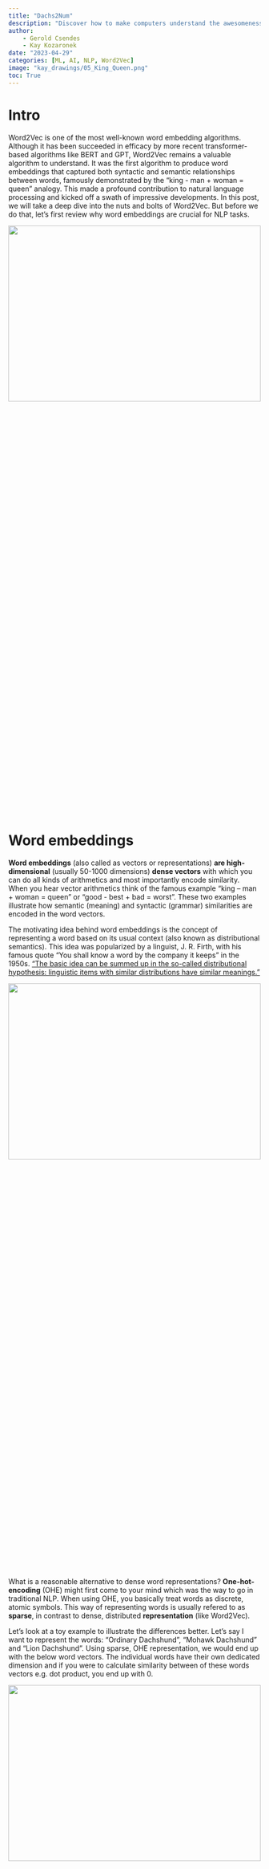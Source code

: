 ```yaml
---
title: "Dachs2Num"
description: "Discover how to make computers understand the awesomeness of dachshunds. An explainer of Word2Vec."
author: 
    - Gerold Csendes
    - Kay Kozaronek
date: "2023-04-29"
categories: [ML, AI, NLP, Word2Vec]
image: "kay_drawings/05_King_Queen.png"
toc: True
---
```



# Intro

Word2Vec is one of the most well-known word embedding algorithms. Although it has been succeeded in efficacy by more recent transformer-based algorithms like BERT and GPT, Word2Vec remains a valuable algorithm to understand. It was the first algorithm to produce word embeddings that captured both syntactic and semantic relationships between words, famously demonstrated by the "king - man + woman = queen" analogy. This made a profound contribution to natural language processing and kicked off a swath of impressive developments. In this post, we will take a deep dive into the nuts and bolts of Word2Vec. But before we do that, let's first review why word embeddings are crucial for NLP tasks.

<p>        
    <img src="kay_drawings/00_Highlights_NLP.png"
        width="100%" height="30%">
</p>


# Word embeddings  

**Word embeddings** (also called as vectors or representations) **are high-dimensional** (usually 50-1000 dimensions) **dense vectors** with which you can do all kinds of arithmetics and most importantly encode similarity. When you hear vector arithmetics think of the famous example "king – man + woman = queen" or "good - best + bad = worst". These two examples illustrate how semantic (meaning) and syntactic (grammar) similarities are encoded in the word vectors. 

The motivating idea behind word embeddings is the concept of representing a word based on its usual context (also known as  distributional semantics). This idea was popularized by a linguist, J. R. Firth, with his famous quote "You shall know a word by the company it keeps" in the 1950s. ["The basic idea can be summed up in the so-called distributional hypothesis: linguistic items with similar distributions have similar meanings."](https://en.wikipedia.org/wiki/Distributional_semantics) 

<p>
    <img src="kay_drawings/05_King_Queen.png"
    width="100%" height="30%">
</p>


What is a reasonable alternative to dense word representations? **One-hot-encoding** (OHE) might first come to your mind which was the way to go in traditional NLP. When using OHE, you basically treat words as discrete, atomic symbols. This way of representing words is usually refered to as **sparse**, in contrast to dense, distributed  **representation** (like Word2Vec).

Let's look at a toy example to illustrate the differences better. Let's say I want to represent the words: "Ordinary Dachshund", "Mohawk Dachshund" and "Lion Dachshund". Using sparse, OHE representation, we would end up with the below word vectors. The individual words have their own dedicated dimension and if you were to calculate similarity between of these words vectors e.g. dot product, you end up with 0.

<p>
    <img src="kay_drawings/01_Onehot_Encoding.PNG"
    width="100%" height="30%">
</p>

Let's see how we could represent these words in a dense way. How about we define 2 dimensions that are suitable to capture the meaning of these words to some extent. I think the body size (x-axis) and the amount of fur (y-axis) are good candidates for our goal. Below you can see my estimation of the word vectors. 


<p>
    <img src="kay_drawings/02_Dense_Encoding.PNG"
    width="100%" height="30%">
</p>


Here is how the word vectors compare to each other. For the dense representation, distributed, representation only 2 dimensions are used in contrast to the 3 dimensions using sparse, OHE representation. In my opinion, this toy example illustrates how dense vectors capture meaning. Using the very simple distance metric, the taxicab distance (also known as L1 and Manhattan distance), we can clearly see that an "Ordinary Dachshund" is more similar to "Mohawk Dachshund" than to a "Lion Dachshund" because the distance between the two is smaller. Using sparse representation, you would be not able to calculate different degrees of similarity. All sparse vectors would have 0 similarity because the vectors are orthogonal to each other. 


<p>
    <img src="kay_drawings/03_Dense_vs_OneHot.PNG"
    width="100%" height="30%">
</p>



NOTE: though in this toy example, the dimensions of the dense vectors have a direct interpretation (body and fur size), this is not the case in a real application. There are papers attempting to interpret word vector dimensions in one way or another. For example, in [7] they attempted to extract the 'gender' dimension (and debias the word vectors, more about this in section 'Other Notes')


Back to the question of why we care about (good) word embeddings. We can not only decrease the dimensionality of the representation which may have a desirable regularization effect but we can do it in a way that let's us compare them and calculate similarities. This way of encoding information seems a lot mor informative than the sparse one! 

Intuitively, it just makes sense that any downstream application (chatbots, named entity recognition, text summarization) would prefer making use of this information. Isn't this fascinating? We have assessed the importance of word vectors, now let's say how to make one!


# The Word2Vec algorithm 

In summary, Word2Vec beat all previous benchmarks and managed to cut down the on training time vastly which allowed the authors to train on a larger corpus than it was possible before. They used the Google News, a Google proprietary, dataset which contains ca. 6B tokens and has a vocabulary size of 3M. For reference, the Oxford English Dictionary contains over 600,000 words and Phrases [4]. What comes to my surprise is that only a few epochs are needed to train the model. In the paper they used 1-3 epochs. Probably this is enough because the 6B token long dataset containts ca. 6B samples which is quite a number. _FUN FACT: Word2Vec was originally implemented on CPUs. It was 2013 and GPUs were already on their way revolutionizing AI but still a year after the seminal paper of Krizhevsky et. al. I guess there were strong reasons why they did all this on CPUs._ At this point, I think it is important to note that Word2Vec was first introduced in [1] and then further developed in [2].

To put it in a sentence:

> Word2Vec is an unsupervised pre-training algorithm that utilizes neural networks to produce word embeddings from a vast corpus of text data, which can be leveraged as input features for a wide range of natural language processing tasks.

<p>
    <img src="kay_drawings/06_Soup.PNG"
    width="100%" height="30%">
</p>

This is quite a dense description which is worth elaborating in more detail. 

- It is important to highlight that Word2Vec is an **NN-based** algorithm because around the time of its publication there were other, non-NN-based algorithms like count-based methods e.g. co-occurence matrix factorization methods and GloVe [9]. 
- It is a **pre-training** algorithm because its resulting word embeddings is mostly used for downstream NLP tasks where these embeddings are either frozen or jointly optimzied in the downstream task. 
- It is also **unsupervised** which means that no human supervision like labels are being used during training. The supervision comes from the data itself i.e. how words follow each other. 

The success of Word2Vec was based on multiple innovations: 

1. Two new training algorithms:
    - Continous Bag-Of-Word (CBOW)
    - Skip-Gram
2. Two tricks optimizing computational efficiency
    - Negative Sampling
    - Hierarchical Softmax
    
Here, I am using a somewhat sloppy description because strictly speaking Negative Sampling and Hierarchical Softmax are also part of the training algorithm. I just refer to them as "computational tricks" because, to me, they do not really deal with high-level concepts like how to relate context to a specific (center) word but more about the nuanced implementation details of the loss function. As this post progresses this taxonomy will hopefully make sense.

First, let's review the easier of the two training algorithms, CBOW.


## Continous Bag-of-Words (CBOW)

In both CBOW and Skip-Gram, we differentiate between center and context words. The context words around the center word are limited by a context window, which was exactly 4 in the paper. This means that there are 4 context words preceeding (history) and 4 (future) following the center word. The choice of this parameter was not explained in the paper and one might actually want to tune it. 

Let's look at a specific example but instead of using 4, let's use a context window of 2 words. Here, the center Word "ChatGPT" is surrounded by the context words "GPT-4", "outperforms", "in", "general".

<p>
    <img src="kay_drawings/04_Example_Sentence.PNG"
    width="100%" height="30%">
</p>


**The difference between CBOW and Skip-Gram is what we actually want to predict.** While CBOW uses the context words to predict the center word, Skip-Gram does the opposite and predicts the context words from the center word.


<p>
    <img src="kay_drawings/07_CBOW_SkipGram.PNG"
    width="100%" height="30%">
</p>


By now, we have a good high-level overview of Word2Vec. It is time to move to the technical implementation of CBOW. We will first look at the trainable weight matrices and an illustrative forward and backward pass. Later, we will interpret the more math-heavy part, the loss function.




### Illustrated Forward and Backward Pass
There are 2 trainable weight matrices: the input and output matrix. N denotes the number of embedding dimensions, V the vocabulary size. N is usually 50-300 and V in the Google News Dataset, as mentioned before, 3M. The input weight matrix is tasked with generating the input embedding for the task, while the output matrix will produce the predictions i.e. probability distribution over the entire vocabulary. This will make more sense in a bit. For now what is crucial to understand, is that each token has an embedding in the input word matrix, this will be its context embedding and an embedding in the output word matrix which is its center embedding in. In other words, each word has 2 embeddings. The tokens in the Vocabulary need to be mapped to indices, so we can look up their embeddings in the input or output matrices using indexing. _FUN FACT: Zyzzyva is an actual word and refers to a type of weevils. I looked up on Google what is the last item in English dictionaries._

<p>
    <img src="kay_drawings/08_matrices.PNG"
    width="100%" height="30%">
</p>


Let's put all we know together and a little more by illustrating the forward and backward pass! Below, we use the same example of center and context words. Using the token-index mapping, we look up the indices of the center and context words. The 4 context words are taken from the input matrix and stacked horizontally. To get the average context, we take the row-wise average of the context word embeddings. Using the output (center) matrix, we calculate the dot product between each word in the vocabulary and the averaged context embedding. This is a matrix-vector multiplication. In the resulting score vector each item refers to the similarity (dot product) between the avereage context and the words in the vocabulary. To get a probability distribution over the vocabulary, we apply softmax normalization. The y_true vector will be OHE where the single non-zero element is at the index of the center word. Finally, we apply Cross-Entropy loss and apply backprop to calculate the gradients.

<p>
    <center>
        <img src="kay_drawings/Word2Vec-forw-backw.PNG"
        width="100%" height="30%">
    </center>
</p>


### Objective Function Explained

Now that we have a better understanding of the forward and backward pass of CBOW, let's look into the math part. Actually, the math of the "vanilla" Word2Vec is not too convoluted, we just need to dissect the objective function. Quick disclaimer: you won't find these functions in the original paper. Here, I am making use of [2] and [3] but I make an effort at simplyfying the notation and provide a more detailed explanation.

Our goal is to **maximize the data likelihood** i.e. to maximize the probability of a center word $w_{t-1}$ conditioned on the context words in context window of c $w_{t-c}, \dots, w_{t-1}, w_{t+1}, \dots, w_{t+c}$, a given parameter set of $\theta$ which is the context and center embedding matrices. T denotes the tokens of the dataset i.e. all the words in the dataset.

$$
\text{Likelihood} = L(\theta) =  \prod_{t=1}^{T} P(w_t | w_{t-c}, \dots, w_{t-1}, w_{t+1}, \dots, w_{t+c}; \theta) 
$$ 

How do we calculate $P(w_t | w_{t-c}, \dots, w_{t-1}, w_{t+1}, \dots, w_{t+c})$? We are yet to inject the word embeddings into these functions because now they refer to words. In section "Illustrated Forward and Backward Pass", we said that each word has a corresponding context (input) and center (output) word vector. Let's denote  the context word matrix as $K \in \mathbb{R}^{n \times |V|}$ where $k_{i}$ refers to the i-th column of K meaning the context embedding of word at index i. The center word matrix is denoted by $ U \in \mathbb{R}^{|V| \times n}$ where center word embeddings are stacked row-wise. Similarly, $u_{i}$ refers to the i-th row of U indicating the center embedding of word at index i.

Let's now write up how to express $P(w_t | w_{t-c}, \dots, w_{t-1}, w_{t+1}, \dots, w_{t+c})$ using the contex and center word embeddings and then explain it in more detail. Below $u_{t}$ refers to the context embedding of the context word at position t. $\bar{k_{c}}$ refers to the average context embedding of the context words. By taking the dot product between these two, we get a similarity metric (an unnormalized one) between the center word and the average context. The higher the dot-product the more similar the vectors are i.e. the vectors point to a similar direction. By calculating the dot product between all center word embedding and the average context embedding in the vocabulary (the denominator) and applying softmax, we get a probability distribution over the entire vocabulary.

$$P(w_t | w_{t-c}, \dots, w_{t-1}, w_{t+1}, \dots, w_{t+c}) = \frac{exp(u_{t}\bar{k_{c}})}{\sum_{w=1}^{V}exp(u_{w}\bar{k_{c}})}$$

In machine learning, it is easier to work with the dual problem of maximizing likelihood which is minimizing the negative log likelihood. Using this trick makes the optimization easier. If you want to know why, I recommend you reading this [thread](https://stats.stackexchange.com/questions/174481/why-to-optimize-max-log-probability-instead-of-probability). Take the log of the product term results in the summation of logs. By convention, we optimize for the average log-likelihood, hence taking $\frac{1}{T}$.

$$
\begin{align*}
J(\theta) & = -\frac{1}{T} \log L(\theta) \\
& = -\frac{1}{T} \sum_{t=1}^{T} \log P(w_t | w_{t-c}, \dots, w_{t-1}, w_{t+1}, \dots, w_{t+c}; \theta)
\end{align*}
$$

Okay, so now we got a probability distribution over the entire vocabulary which is the prediction of the model but how do we relate this to the ground truth? The cost function does not (yet) include the `y_true` term though we use it for the cross-entropy loss calculation in the forward pass chart! I just left out this part from the cost function definition to not to make the formula too difficult to understand. The correct loss function for a given sample (a center word and its context) J is:

$$J = -\sum_{w=1}^{V} y_{w}log(\hat{y}_{w})$$ 

where

$$\hat{y} = \frac{exp(u_{t}\bar{k_{c}})}{\sum_{w=1}^{V}exp(u_{w}\bar{k_{c}})}$$

Since the target, `y` vector is OHE, J reduces to where the `i` index refers to the target element of the target vector e.g. the index of "ChatGPT" as in the example:

$$J = -y_{i}log(\hat{y_{i}})$$

If you feel like you can extend the formula to contain all training samples of the dataset but this is pretty much all about the CBOW version of Word2Vec except one last thing. In the next section, we will review the training algorithm again and point out its computation complexity and the methods Negative Sampling and Hierarchical Softmas that serve as remedies ot this issue.

## Skip-Gram

Skip-Gram flips the role of the context and center words. Here, the center word is used as input to predict the context (output) words. The forward and backward pass are illustrated below in a similar fashion as for CBOW. Observe the differences between the two architectures. Here, the input matrix is the one containing the center word embeddings, the output contains the context ones. We use the center word representation as input to calcute scores for the context outputs. Just like in CBOW, we make a softmax prediction over the entire vocabulary but  we contrast these predictions against the multiple target context words which is indicated by the grey box on the right. In this example, we predict the 4 context words from the center.

<p>
    <center>
        <img src="kay_drawings/Skip-Gram.PNG"
        width="100%" height="30%">
    </center>
</p>

For ease of notation, only a single sample's training objective will be detailed. Let's first start with the likelihood function again. Here, **we aim to maximize the probability of context words conditioned on the center word**. If we denote context lenght with c, there are 2c context words of which probabilities we aim to maximize (c history and c future context words). 

$$\text{Likelihood}=L(\theta) =\prod_{j=1}^{2c}P(w_{j} \mid w_t; \theta)$$

It is important to note that the formula implies that we make a **strong conditional independence assumption**.  Given a center word, all output words are completely independent (hence you can simply multiply the probabilities). This is definitely not true. Just think of simple grammar. If you have a noun center word followed by a verb context, then the upcoming context is quite unlikely to be a verb again. To give you an example, if you have the word `Chelsea` (a famous football club and also a district in London) as the center followed be `played` context then the next context is less likely to be a verb like `jump` and more likely to be an adjective like `marvelously `. Seeing this example you may even give semantical arguments why the conditional independence does not hold like nouns more related to football e.g. `game` is more likely to come up than academics related nouns e.g. `conference.` Nonetheless, Skip-Gram manages to work well in practice, thus we may be okay with this. By the way, it is the very same assumption that the [Naive Bayes Classifier](https://en.wikipedia.org/wiki/Naive_Bayes_classifier) model makes. This naive assumption lets us to break out probabilities so we don't have to deal with figuring out the joint distributions.

**[NOTE] I think an elaboration of this point may be useful**

The softmax is used again to get the probability distribution over the vocabulary. Below $k_{t}$ refers to the center word embedding while $u_{c}$ to the context word embedding. This is the opposite of what we have seen in CBOW.

$$P(w_{j} \mid w_t) = \frac{\exp(u_{j}k_{t})}{\sum_{w=1}^{V}\exp(u_{w}k_{t})}$$

If you take the negative log-likelihood for a single context word, given a center:

$$
\begin{align*}
J & = -\log P(w_{j} \mid w_t) \\
& = -\log\frac{\exp(u_{j}k_{t})}{\sum_{w=1}^{V}\exp(u_{w}k_{t})} \\
& = -\left[\log \exp(u_{j}k_{t}) - \log\sum_{w=1}^{V}\exp(u_{w}k_{t})\right] \\
& = -\left[u_{j}k_{t} -  \log\sum_{w=1}^{V}\exp(u_{w}k_{t})\right]
\end{align*}
$$

Expanding it to all context words:

$$ J = -\sum_{j=1}^{2m}\left[{u_{j}}{k_t} -log\sum_{w=1}^{V}\exp(u_{w}k_{t})\right]$$

By now, we have grokked the two versions of the Word2Vec algorithms. One detail is still missing though. As it was pointed out, **each word has context and one center embedding. How to make one of them? Just simply average them!**  Next, let's review some practical limitations and their remedies.

## Expensive Softmax and Alternatives

Note that in the softmax normalization, we normalize over the entire vocabulary which is huge. Its comoutational complexity is linear, $\mathcal{O}(n)$. In the case of Google News dataset it is ca. 6M tokens! Even if you have optimized, vectorized implementation of the softmax calculation, it would take very long to calculate the softmax for each sample in the dataset. As mentioned before, the 2 other innovations of Word2Vec, **Hierarchical Softmax and Negative Sampling** aim at this computational issue. To limit the scope of this blog post, we will only elaborate on Negative Sampling. While Negative sampling is a more straightforward concept and computationally more efficient, the results of Hierarchical Softmax are not better.
 
At this point I want to point out a little confusion on my part. Though in the first [1] paper, the authors introduced both Skip-Gram and CBOW, in the second they only proceeded with Skip-Gram without any explanation. At least I could not find any. The results in the first paper did not suggest any superiority of Skip-Gram. If you understand this decision, please let me know! :) Anyway, I will proceed in the same way as the authors did and use Skip-Gram accordingly.

### Negative Sampling

The idea of negative sampling, which was actually introduced in the second Word2Vec paper [2], is simple: instead of contrasting a given center and context word embedding pair against the entire vocabulary, why don't we just contrast it against noise? In other words, what we aim here is to assess the probability that the center and context words came from the data. The trick is that we ingest negative (or fake if you like) context words so that we expect the model to tell these apart. If I have the center `OpenAI` and `chatGPT` as context, I want to assign high probability to this pair but low to a random pair like `OpenAI` and `dachshund` or  `OpenAI` and `daisy`. We use k such negative samples for each positive one. The authors recommend 2-5 negative samples for bigger while 5-20 in smaller datasets. The likelihood function is given as below. $w_{t}$ denotes the center, $w_{j}$ the context word. The tilde marks the negative context sample.

$$
\begin{align*}
\text{Likelihood} & = P(D=1| w_{j}, w_{t}) \prod_{i=1}^{K}P(D = 0| \tilde{w_{j_i}}, w_{t}) \\
& =  P(D=1) \prod_{i=1}^{K}(1 - P(D = 1 | \tilde{w_{j_i}}, w_{t}))
\end{align*}
$$

Word2Vec uses the sigmoid function to model probability and for similarity we again use the dot product. Recall that $k_{t}$ refers to the center word embedding while $u_{j}$ to the context word embedding
$$
\begin{align*}
\text{Likelihood} & = \frac{1}{1 + \exp(-u_{j} k_{t})} \prod_{i=1}^{K} \left(1 - \frac{1}{1 + \exp(-u_{j_i} k_{t})}\right) \\
& =  \frac{1}{1 + \exp(-u_{j} k_{t})} \prod_{i=1}^{K} \frac{1}{1 + \exp(u_{j_i} k_{t})}
\end{align*}
$$

Again, taking the negative log likelihood (NLL) as traning objective:

$$J = - log  \frac{1}{1 + exp(-u_{j} k_{t})} - \sum_{i=1}^{K} log \frac{1}{1 + exp(u_{j_i} k_{t})}$$

It seems that we have a loss function so we are all set! Almost... We still need to figure out **how to draw negative samples** i.e. define $P(\tilde{w_{j_i}})$. One might think of using a uniform distribution but that does not take into account word frequencies that we may want to take into consideration. The authors recommend using a scaled version of the unigram distribution $U(w)$ (model based on word frequencies). They found empirically that the unigram distribution raised to the power of 3/4 $U(w)^{3/4}$ works best. To build some intuition why this may be a particularly useful setting, let's look at the below table of example. We have a 3 words, one is very frequent (at), another less frequent (cinema) and an infrequent one (dachshund). If we raise their relative frequencies to 3/4, then relatively, the infrequent dachshund gets 3x more frequent, cinema 1.7 while at only 1.5. You can see that by using this scaled version of unigram distribution for negative sampling, we increase the probability of drawing less frequent words on the expense of more frequent ones. This intuitively makes sense because without this, we may be drawing too similar negative samples e.g. "the, it" which does not seem to be noise, against we want to contrast the word embeddings.

| Word        | Relative frequency - $f(x)$ | Re-scaled relative frequency - $f(x)^{3/4}$ 
| ----- | -------    | ----------
| at      | 0.3               | 0.45
| cinema   | 0.1               | 0.17
| ...         | ...                | ...
| dachshund         | 0.01                | 0.03

## Subsampling of frequent words

Another trick that Word2Vec applies to put less emphasis on frequent words is subsampling. The authors argue that words like “in”, “the”, and “a” occur hundreds of millions of times in a large corpus of text. The co-occurence of these words arguably does not provide any useful information with other words e.g. "Paris". However, the co-occurrence of other words e.g. "Paris" and "France" has immense useful information. Thus, it seems plausible to subsample the frequent words which speeds up training by skipping a share of the frequent word samples. Below, $P(x)$ denotes the probability of x being skippend, $f(x)$  the frequency of the word, $t$ is a chosen threshold recommended to be around $10^{-5}$. It is obvious that infrequent words will have very high probability of being picked. Frequent words are more likely to be skipped but this may be offset by a higher choice of $t$ hyperparameter.

$$ P(x) = 1 -  \sqrt{\frac{t}{f(x)}}$$

## Other notes 

Though this has been quite an in-depth Word2Vec explainer, there is still a lot more to explore within and beyond the scope of Word2vec. I am going to just share a few more things in an unstructured way. You may decide to explore any of these in more detail.

### Hyperparameters
Throughout the post, I tried to point out the recommended range of hyperparameters. [8] provides further comments and tips by the authors. 

Recommended HPs:
- Embedding size: 50-300
- Context size: 5-10
- Algorithm: Skip-gram/ CBOW
- #negative samples: 2-5 (if dataset big enough) if using Negative Sampling and not Hierarchical Softmax
- Epochs: 1-3
- Subsampling threshold $t$: ca. $10^{-5}$

The paper does not touch upon what optimizer to use but one might benefit from using an adaptive one like Adam. This might make sense because we may want to apply larger updates to less frequent words.

### Dataset
The quality of the dataset is maybe more important than the specific HP settings we choose. The paper used the proprietary Google News dataset but there are now much bigger datasets! Just look at how GloVe [8] benefits from larger and better datasets.

<p>
    <center>
        <img src="kay_drawings/glove_perf.PNG"
        width="100%" height="30%">
    </center>
</p>

### Evaluation
Evaluating word vectors is an interesting task. There are 2 ways to do this: 1) intrinsic and 2) extrinsic. In intrinsic evaluation, typically, we do some kind of arithmetic of word embeddings and contrast it to our expectations. There are word similarity and analogy datasets that have been curated by humans. The authors open-sourced their own datasets for intrinsic evaluation: [link](https://github.com/nicholas-leonard/word2vec/blob/master/questions-words.txt). It contains semantic and syntactic analogies like "Athens-Greece+Madrid=Spain" and "occasional-occasionally+amazing=amazingly" In extrinsic evaluation, we see how the word embeddings influence the performance of downstream applications where these are used as inputs. Note, that the latter is less sterile because we not only expect "good" word embeddings but also a good interaction between them and the downstream-specific application algorithm.

### Bias
Since Word2Vec is trained on large corpus of data, it will be exposed of all the biases that surround us. Just think about how more often it will see male references to politicians or engineers and much less for kingergarten teacher or nurse. This begs loads of ethical questions and for solutions. This is a very important topic and I might devote more time to explore it more in a follow-up post. For now, you can take a look at [10] for more details or the "Bias and overgeneralization" part of [11].

## Acknowledgement

I have made extensive use of the two Word2Vec explainers [1], [5] and the Stanford CS224N notes [3]. I have also used chatGPT to correct my English and generally make the text more comprehensible.

# References

[1] [Efficient Estimation of Word Representations inVector Space](https://arxiv.org/abs/1301.3781)

[2] [Distributed representations of words and phrases and their compositionality](https://arxiv.org/abs/1310.4546)

[3] [word2vec Parameter Learning Explained](https://arxiv.org/abs/1411.2738)

[4] [word2vec Explained: Deriving Mikolov et al.’s Negative-Sampling Word-Embedding Method](https://arxiv.org/pdf/1402.3722v1.pdf)

[5] [Stanford NLP CS224N](https://web.stanford.edu/class/cs224n/)

[6] ChatGPT

[7] [Man is to Computer Programmer as Woman is to Homemaker? Debiasing Word Embeddings](https://proceedings.neurips.cc/paper_files/paper/2016/file/a486cd07e4ac3d270571622f4f316ec5-Paper.pdf)

[8] [Initial Word2Vec software release](https://code.google.com/archive/p/word2vec/) 

[9] [GloVe: Global Vectors for Word Representation](https://nlp.stanford.edu/pubs/glove.pdf)

[10] [Text Embedding Models Contain Bias. Here's Why That Matters.](https://developers.googleblog.com/2018/04/text-embedding-models-contain-bias.html)

[11] [Multimodal neurons in artificial neural networks](https://openai.com/research/multimodal-neurons)